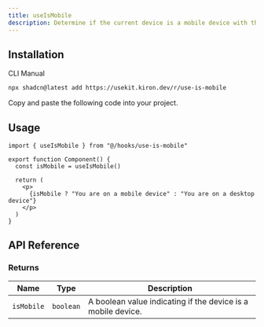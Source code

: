 ```yaml
---
title: useIsMobile
description: Determine if the current device is a mobile device with the useIsMobile hook.
---
```


## Installation

<Tabs defaultValue="cli">

<TabsList>
  <TabsTrigger value="cli">CLI</TabsTrigger>
  <TabsTrigger value="manual">Manual</TabsTrigger>
</TabsList>

<TabsContent value="cli">

```bash
npx shadcn@latest add https://usekit.kiron.dev/r/use-is-mobile
```

</TabsContent>

<TabsContent value="manual">

<Steps>

<Step>Copy and paste the following code into your project.</Step>

<ComponentSource name="use-is-mobile" />

</Steps>

</TabsContent>

</Tabs>

## Usage

```tsx {1, 4}
import { useIsMobile } from "@/hooks/use-is-mobile"

export function Component() {
  const isMobile = useIsMobile()

  return (
    <p>
      {isMobile ? "You are on a mobile device" : "You are on a desktop device"}
    </p>
  )
}
```

## API Reference

### Returns

| Name       | Type      | Description                                                  |
| ---------- | --------- | ------------------------------------------------------------ |
| `isMobile` | `boolean` | A boolean value indicating if the device is a mobile device. |
